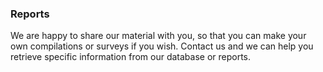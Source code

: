 ### Reports

We are happy to share our material with you, so that you can make your own compilations or surveys if you wish. Contact us and we can help you retrieve specific information from our database or reports.
